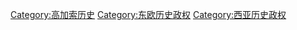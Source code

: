[[Category:高加索历史|Category:高加索历史]]
[[Category:东欧历史政权|Category:东欧历史政权]]
[[Category:西亚历史政权|Category:西亚历史政权]]